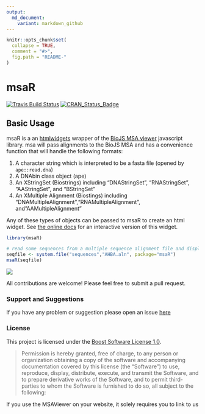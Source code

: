 ```yaml
---
output:
  md_document:
    variant: markdown_github
---
```


<!-- README.md is generated from README.Rmd. Please edit that file -->

```r
knitr::opts_chunk$set(
  collapse = TRUE,
  comment = "#>",
  fig.path = "README-"
)
```
# msaR
[![Travis Build Status](https://travis-ci.org/zachcp/msaR.svg?branch=master)](https://travis-ci.org/zachcp/msaR) 
[![CRAN\_Status\_Badge](http://www.r-pkg.org/badges/version/msaR)](https://cran.r-project.org/package=msaR)

## Basic Usage

msaR is a an [htmlwidgets](https://github.com/ramnathv/htmlwidgets) wrapper of the [BioJS MSA viewer](https://github.com/wilzbach/msa) javascript library. msa will pass alignments to the BioJS MSA and has a convenience function that will handle the following formats:

1. A character string which is interpreted to be a fasta file (opened by `ape::read.dna`)
2. A DNAbin class object (ape)
3. An XStringSet (Biostrings) including "DNAStringSet", "RNAStringSet", "AAStringSet", and "BStringSet"
4. An XMultiple Alignment (Biostings) including "DNAMultipleAlignment","RNAMultipleAlignment", and"AAMultipleAlignment"

Any of these types of objects can be passed to msaR to create an html widget. See [the online docs](https://zachcp.github.io/msaR/) for an interactive version of this widget.


```r
library(msaR)

# read some sequences from a multiple sequence alignment file and display
seqfile <- system.file("sequences","AHBA.aln", package="msaR")
msaR(seqfile)
```

![](man/figures/msaR_screenshot.png)


All contributions are welcome! Please feel free to submit a pull request.

### Support and Suggestions
If you have any problem or suggestion please open an issue [here](https://github.com/zachcp/msaR/issues)

### License

This project is licensed under the [Boost Software License 1.0](https://github.com/wilzbach/msa/blob/master/LICENSE).

> Permission is hereby granted, free of charge, to any person or organization
> obtaining a copy of the software and accompanying documentation covered by
> this license (the "Software") to use, reproduce, display, distribute,
> execute, and transmit the Software, and to prepare derivative works of the
> Software, and to permit third-parties to whom the Software is furnished to
> do so, all subject to the following:

If you use the MSAViewer on your website, it solely requires you to link to us

